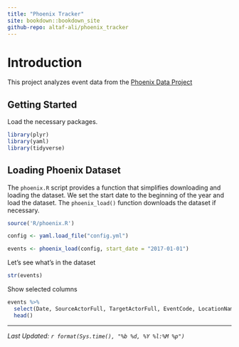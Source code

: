 ```yaml
---
title: "Phoenix Tracker"
site: bookdown::bookdown_site
github-repo: altaf-ali/phoenix_tracker
---
```


# Introduction

This project analyzes event data from the [Phoenix Data Project](http://phoenixdata.org)

## Getting Started

Load the necessary packages. 

```r
library(plyr)
library(yaml)
library(tidyverse)
```

## Loading Phoenix Dataset

The `phoenix.R` script provides a function that simplifies downloading and loading the dataset. We set the start date to the beginning of the year and load the dataset. The `phoenix_load()` function downloads the dataset if necessary.

```r
source('R/phoenix.R')

config <- yaml.load_file("config.yml")

events <- phoenix_load(config, start_date = "2017-01-01")
```

Let's see what's in the dataset

```r
str(events)
```

Show selected columns

```r
events %>%
  select(Date, SourceActorFull, TargetActorFull, EventCode, LocationName) %>%
  head()
```


----

*Last Updated: `r format(Sys.time(), "%b %d, %Y %l:%M %p")`*
